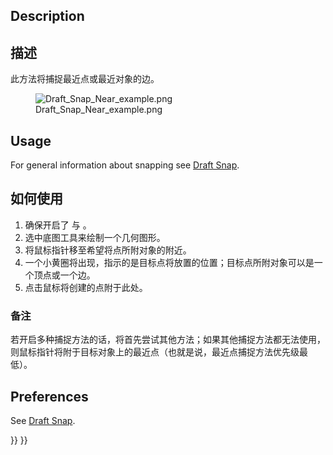 <languages/>

{{Docnav
|[[Draft_Snap_Special|Snap Special]]
|[[Draft_Snap_Ortho|Snap Ortho]]
|[[Draft_Workbench|Draft]]
|IconL=Draft_Snap_Special.svg
|IconR=Draft_Snap_Ortho.svg
|IconC=Workbench_Draft.svg
}}

{{GuiCommand
|Name=Draft Snap Near
|MenuLocation=Snapping → Snap near
|Workbenches=[[Draft_Workbench|Draft]], [[BIM_Workbench|BIM]]
|SeeAlso=[[Draft_Snap|Draft Snap]], [[Draft_Snap_Lock|Draft Snap Lock]]
}}

== Description == 

<div class="mw-translate-fuzzy">
== 描述 ==
此方法将捕捉最近点或最近对象的边。
</div>

[[Image:Draft_Snap_Near_example.png]]
<div class="mw-translate-fuzzy">
{{Caption|将线段的第二个端点捕捉至一个矩形的边上。}}
</div>

== Usage == 

For general information about snapping see [[Draft_Snap|Draft Snap]].

<div class="mw-translate-fuzzy">
== 如何使用 ==
# 确保开启了{{Button|[[Image:Draft_Snap_Lock.svg|16px]] [[Draft_Snap_Lock|Draft ToggleSnap]]}} 与 {{Button|[[Image:Draft_Snap_Near.svg|16px]] [[Draft_Snap_Near|Snap Near]]}}。
# 选中底图工具来绘制一个几何图形。
# 将鼠标指针移至希望将点所附对象的附近。
# 一个小黄圈将出现，指示的是目标点将放置的位置；目标点所附对象可以是一个顶点或一个边。
# 点击鼠标将创建的点附于此处。
</div>

<span id="Notes"></span>
<div class="mw-translate-fuzzy">
=== 备注 ===
</div>

<div class="mw-translate-fuzzy">
若开启多种捕捉方法的话，将首先尝试其他方法；如果其他捕捉方法都无法使用，则鼠标指针将附于目标对象上的最近点（也就是说，最近点捕捉方法优先级最低）。
</div>

== Preferences ==

See [[Draft_Snap#Preferences|Draft Snap]].


{{Docnav
|[[Draft_Snap_Special|Snap Special]]
|[[Draft_Snap_Ortho|Snap Ortho]]
|[[Draft_Workbench|Draft]]
|IconL=Draft_Snap_Special.svg
|IconR=Draft_Snap_Ortho.svg
|IconC=Workbench_Draft.svg
}}

{{Draft Tools navi{{#translation:}}}}
{{Userdocnavi{{#translation:}}}}